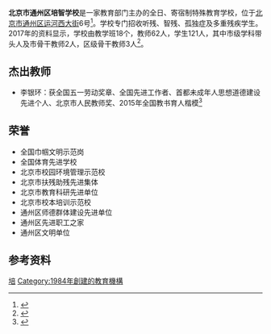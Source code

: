 {{Coord|display=title}}
{{Infobox School
  | name        = 北京市通州区培智学校
  | other_name  = 
  | image       = 
  | motto       = 
  | established = 1984年
  | type        = 特殊教育
  | religion    = 
  | affiliation =
  | area           =占地面积11320平方米，建筑面积7260平方米 
  | district    = 
  | grades      = 
  | principal   = 
  | dean        = 
  | college     = 
  | house       = 
  | sc          =
  | cs          =
  | faculty     = 
  | staff       = 教师62人
  | students    = 121人
  | athletics   = 
  | conference  = 
  | colors      = 
  | mascot      = 
  | magazine    =  
  | address     = 北京市通州区运河西大街6号
  | tel         = {{tel|86|10|81524430}}
  | fax         = 
  | mail        = 
  | website     = 
}}
'''北京市通州区培智学校'''是一家教育部门主办的全日、寄宿制特殊教育学校，位于[[北京市|北京市]][[通州区_(北京市)|通州区]][[运河西大街|运河西大街]]6号<ref name="通州区中小学办公室公开电话">{{cite web |author1=[[北京市通州区教育委员会|北京市通州区教育委员会]] |title=通州区中小学办公室公开电话 |url=http://zhengfu.bjtzh.gov.cn/edu/fzx/201911/1254166.shtml |website=北京市通州区人民政府 |accessdate=2021-02-17 |date=2019-11-21 |archive-date=2020-01-15 |archive-url=https://web.archive.org/web/20200115225402/http://zhengfu.bjtzh.gov.cn/edu/fzx/201911/1254166.shtml }}</ref>。学校专门招收听残、智残、孤独症及多重残疾学生。2017年的资料显示，学校由教学班18个，教师62人，学生121人，其中市级学科带头人及市骨干教师2人，区级骨干教师3人<ref>{{cite web |title=学校概况 |url=http://tongzhoupeizhi.com/?c=about&m=view&id=2 |accessdate=2021-02-20 |archiveurl=https://web.archive.org/web/20170404215832/http://tongzhoupeizhi.com/?c=about&m=view&id=2|archivedate=2017-04-04}}</ref>。

==杰出教师==
*李银环：获全国五一劳动奖章、全国先进工作者、首都未成年人思想道德建设先进个人、北京市人民教师奖、2015年全国教书育人楷模<ref>{{cite news |title=李银环 |url=http://www.moe.gov.cn/jyb_xwfb/xw_zt/moe_357/jyzt_2015nztzl/2015_zt09/15zt09_jsyrkm/201509/t20150906_205554.html |accessdate=2021-02-20 |archive-date=2020-09-26 |archive-url=https://web.archive.org/web/20200926120758/http://www.moe.gov.cn/jyb_xwfb/xw_zt/moe_357/jyzt_2015nztzl/2015_zt09/15zt09_jsyrkm/201509/t20150906_205554.html }}</ref>

==荣誉==
* 全国巾帼文明示范岗
* 全国体育先进学校
* 北京市校园环境管理示范校
* 北京市扶残助残先进集体
* 北京市教育科研先进单位
* 北京市校本培训示范校
* 通州区师德群体建设先进单位
* 通州区先进职工之家
* 通州区文明单位

==参考资料==
{{reflist}}

[[Category:北京市通州区教育机构|培]]
[[Category:1984年創建的教育機構|Category:1984年創建的教育機構]]